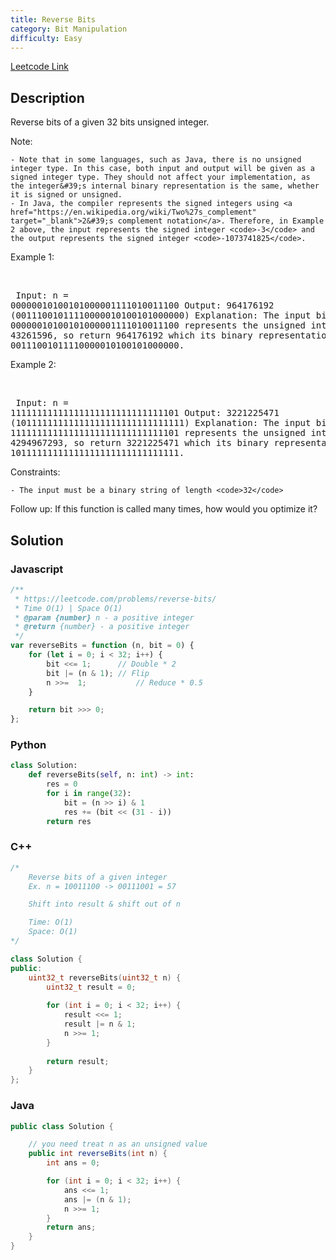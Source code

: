 ```yaml
---
title: Reverse Bits
category: Bit Manipulation
difficulty: Easy
---
```


<Callout>

[Leetcode Link](https://leetcode.com/problems/reverse-bits)

</Callout>

## Description
Reverse bits of a given 32 bits unsigned integer.

Note:


	- Note that in some languages, such as Java, there is no unsigned integer type. In this case, both input and output will be given as a signed integer type. They should not affect your implementation, as the integer&#39;s internal binary representation is the same, whether it is signed or unsigned.
	- In Java, the compiler represents the signed integers using <a href="https://en.wikipedia.org/wiki/Two%27s_complement" target="_blank">2&#39;s complement notation</a>. Therefore, in Example 2 above, the input represents the signed integer <code>-3</code> and the output represents the signed integer <code>-1073741825</code>.


 
Example 1:

<br /><pre className="overflow-x-auto">
Input: n = 00000010100101000001111010011100
Output:    964176192 (00111001011110000010100101000000)
Explanation: The input binary string 00000010100101000001111010011100 represents the unsigned integer 43261596, so return 964176192 which its binary representation is 00111001011110000010100101000000.
</pre>

Example 2:

<br /><pre className="overflow-x-auto">
Input: n = 11111111111111111111111111111101
Output:   3221225471 (10111111111111111111111111111111)
Explanation: The input binary string 11111111111111111111111111111101 represents the unsigned integer 4294967293, so return 3221225471 which its binary representation is 10111111111111111111111111111111.
</pre>

 
Constraints:


	- The input must be a binary string of length <code>32</code>


 
Follow up: If this function is called many times, how would you optimize it?


## Solution

### Javascript
```javascript
/**
 * https://leetcode.com/problems/reverse-bits/
 * Time O(1) | Space O(1)
 * @param {number} n - a positive integer
 * @return {number} - a positive integer
 */
var reverseBits = function (n, bit = 0) {
    for (let i = 0; i < 32; i++) {
        bit <<= 1;      // Double * 2
        bit |= (n & 1); // Flip
        n >>=  1;           // Reduce * 0.5
    }

    return bit >>> 0;
};

```
### Python
```python
class Solution:
    def reverseBits(self, n: int) -> int:
        res = 0
        for i in range(32):
            bit = (n >> i) & 1
            res += (bit << (31 - i))
        return res

```
### C++
```cpp
/*
    Reverse bits of a given integer
    Ex. n = 10011100 -> 00111001 = 57

    Shift into result & shift out of n

    Time: O(1)
    Space: O(1)
*/

class Solution {
public:
    uint32_t reverseBits(uint32_t n) {
        uint32_t result = 0;
        
        for (int i = 0; i < 32; i++) {
            result <<= 1;
            result |= n & 1;
            n >>= 1;
        }
        
        return result;
    }
};

```
### Java
```java
public class Solution {

    // you need treat n as an unsigned value
    public int reverseBits(int n) {
        int ans = 0;

        for (int i = 0; i < 32; i++) {
            ans <<= 1;
            ans |= (n & 1);
            n >>= 1;
        }
        return ans;
    }
}

```


